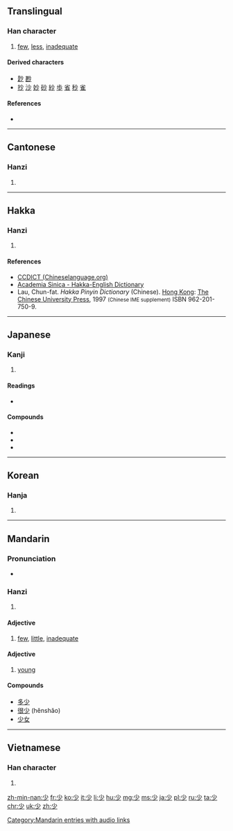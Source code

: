 ==Translingual==
{{stroke order|strokes=4}}
{{stroke order|type=animate}}

===Han character===
{{Han char|rn=42|rad=小|as=01|sn=4|four=9020<sub>0</sub>|canj=火竹 (FH)|ids=⿱[[小]][[丿]]}}

# [[few]], [[less]], [[inadequate]]

====Derived characters====
* [[尟]] [[尠]]
* [[抄]] [[沙]] [[妙]] [[砂]] [[紗]] [[歩]] [[省]] [[秒]] [[雀]]

====References====
* {{Han ref|kx=0296.200|dkj=07475|dj=0590.020|hdz=10561.020|uh=5C11|ud=23569|bh=A4D6|bd=42198}}

----

==Cantonese==

===Hanzi===
{{yue-hanzi|jyut=[[siu2]], [[siu3]]|y=siu2, siu3}}

# {{defn|lang=yue|sort=小01}}

----

==Hakka==

===Hanzi===
{{hak-hanzi|poj=[[sháu]], [[shàu]], [[shéu]], [[shèu]]|gd=sau<sup>3</sup> [Bao'an, Dongguan, Hong Kong]; s'au<sup>3</sup>, s'au<sup>5</sup>, s'eu<sup>3</sup>, s'eu<sup>5</sup> [Kwangtung]; s'au<sup>3</sup> (shau<sup>3</sup>), s'au<sup>5</sup> (shau<sup>5</sup>) [Hailu, Meixian]; seu<sup>3</sup>, seu<sup>5</sup> [Siyan]|hpy=sau3, sau4, seu3, seu4}}

# {{defn|lang=hak|sort=小01}}

====References====
*[http://www.chinalanguage.com/dictionaries/?mode=view&view=chardict&query=%E5%B0%91 CCDICT (Chineselanguage.org)]
*[http://minhakka.ling.sinica.edu.tw/bkg/hakyin/search.php?DETAIL=1&LIMIT=id=35498&dbname=su_tian_1&graph=2 Academia Sinica - Hakka-English Dictionary]
*Lau, Chun-fat. ''Hakka Pinyin Dictionary'' (Chinese). [[Hong Kong]]: [[w:Chinese University of Hong Kong|The Chinese University Press]], 1997 <small>(Chinese IME supplement)</small> ISBN 962-201-750-9.

----

==Japanese==

===Kanji===
{{ja-kanji|grade=2|rs=小01}}

# {{defn|lang=ja|sort=小01}}

====Readings====
* {{ja-readings|on=[[しょう]] (shō) < [[せう]] (seu)
|kun=[[すくない]] ([[少ない]], sukunai), [[すこし]] ([[少し]], sukoshi), [[しばらく]] (shibaraku)}}

====Compounds====
{{der-top|compounds of 少}}
* {{l|ja|少女|tr=shōjo}}
* {{l|ja|少年|tr=shōnen}}
* {{l|ja|少々|tr=shōshō}}
{{der-bottom}}

----

==Korean==

===Hanja===
{{ko-hanja|hangeul=소|eumhun=적을|rv=so|mr=so}}

# {{defn|lang=ko|sort=小01}}

----

==Mandarin==

===Pronunciation===
* {{audio|zh-shǎo.ogg|audio}}

===Hanzi===
{{cmn-hanzi|pin=[[shǎo]] ([[shao3]])|wg=shao<sup>3</sup>}}

# {{defn|lang=cmn|sort=小01}}

====Adjective====
{{cmn-adj|ts|pin=shǎo|tra=|sim=|tas=|pint=shao3|rs=小01}}

# [[few]], [[little]], [[inadequate]]

====Adjective====
{{cmn-adj|ts|pin=shào|tra=|sim=|tas=|pint=shao4|rs=小01}}

# [[young]]

====Compounds====
*[[多少]]
* [[很少]] (hěnshǎo)
*[[少女]]

[[Category:Mandarin entries with audio links]]

----

==Vietnamese==

===Han character===
{{vi-hantu|[[thiếu]], [[thiểu]], [[thẹo]], [[thểu]], [[thỉu]], [[thẻo]]|rs=小01}}

# {{defn|lang=vi|sort=小01}}

[[zh-min-nan:少]]
[[fr:少]]
[[ko:少]]
[[it:少]]
[[li:少]]
[[hu:少]]
[[mg:少]]
[[ms:少]]
[[ja:少]]
[[pl:少]]
[[ru:少]]
[[ta:少]]
[[chr:少]]
[[uk:少]]
[[zh:少]]
